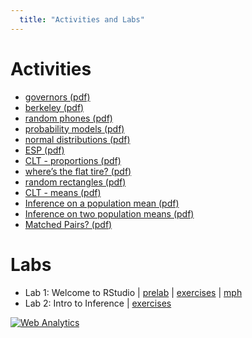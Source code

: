 ```yaml
---
  title: "Activities and Labs"
---
```



# Activities #

  - <a href="activities/governors.pdf">governors (pdf)</a> 
  - <a href="activities/berkeley.pdf">berkeley (pdf)</a>
  - <a href="activities/randomphones.pdf">random phones (pdf)</a>
  - <a href="activities/prob_models.pdf">probability models (pdf)</a>
  - <a href="activities/zscores.pdf">normal distributions (pdf)</a>
  - <a href="activities/ESP.pdf">ESP (pdf)</a>
  - <a href="activities/CLT_prop.pdf">CLT - proportions (pdf)</a>
  - <a href="activities/flat_tire_1_prop.pdf">where's the flat tire? (pdf)</a>
  - <a href="activities/rectangles.pdf">random rectangles (pdf)</a>
  - <a href="activities/CLT_mean.pdf">CLT - means (pdf)</a>
  - <a href="activities/testing1mean.pdf">Inference on a population mean (pdf)</a>
  - <a href="activities/twosample_T.pdf">Inference on two population means (pdf)</a>
  - <a href="activities/paired_or_not.pdf">Matched Pairs? (pdf)</a>
    
# Labs #

  - Lab 1: Welcome to RStudio | <a href="lab1/prelab1.html">prelab</a> | <a href="lab1/lab1exercises.html">exercises</a> | <a href="lab1/lab1_mph.html">mph</a>
  - Lab 2: Intro to Inference | <a href="lab2/lab2.html">exercises</a>
  
  
  
  
<!-- Default Statcounter code for math 140 resources pages-->
<script type="text/javascript">
var sc_project=12608389;
var sc_invisible=1;
var sc_security="1d868be4";
</script>
<script type="text/javascript"
src="https://www.statcounter.com/counter/counter.js"
async></script>
<noscript><div class="statcounter"><a title="Web Analytics"
href="https://statcounter.com/" target="_blank"><img
class="statcounter"
src="https://c.statcounter.com/12608389/0/1d868be4/1/"
alt="Web Analytics"
referrerPolicy="no-referrer-when-downgrade"></a></div></noscript>
<!-- End of Statcounter Code -->